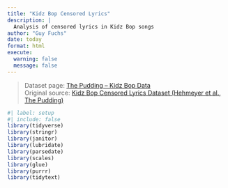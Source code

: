 ```yaml
---
title: "Kidz Bop Censored Lyrics"
description: |
  Analysis of censored lyrics in Kidz Bop songs
author: "Guy Fuchs"
date: today
format: html
execute:
  warning: false
  message: false
---
```


> Dataset page: [The Pudding – Kidz Bop Data](https://github.com/the-pudding/data/tree/master/kidz-bop)  
> Original source: [Kidz Bop Censored Lyrics Dataset (Hehmeyer et al., The Pudding)](https://raw.githubusercontent.com/the-pudding/data/master/kidz-bop/KB_censored-lyrics.csv)

```r
#| label: setup
#| include: false
library(tidyverse)
library(stringr)
library(janitor)
library(lubridate)
library(parsedate)
library(scales)
library(glue)
library(purrr)
library(tidytext)
```

